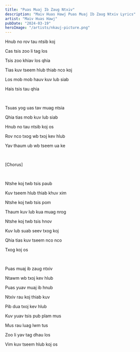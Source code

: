 ```yaml
---
title: "Puas Muaj Ib Zaug Ntxiv"
description: "Maiv Huas Hawj Puas Muaj Ib Zaug Ntxiv Lyrics"
artist: "Maiv Huas Hawj"
pubDate: "2024-03-19"
heroImage: "/artists/nkauj-picture.png"
---
```


Hnub no rov tau ntsib koj

Cas tsis zoo li tag los

Tsis zoo khiav los qhia

Tias kuv tseem hlub thiab nco koj

Los mob mob hauv kuv lub siab

Hais tsis tau qhia

<br />

Tsuas yog uas tav muag ntsia

Qhia tias mob kuv lub siab

Hnub no tau ntsib koj os

Rov nco txog wb txoj kev hlub

Yav thaum ub wb tseem ua ke

<br />

[Chorus]

<br />

Ntshe koj twb tsis paub

Kuv tseem hlub thiab khuv xim

Ntshe koj twb tsis pom

Thaum kuv lub kua muag nrog

Ntshe koj twb tsis hnov

Kuv lub suab seev txog koj

Qhia tias kuv tseem nco nco

Txog koj os

<br />

Puas muaj ib zaug ntxiv

Ntawm wb txoj kev hlub

Puas yuav muaj ib hnub

Ntxiv rau koj thiab kuv

Pib dua txoj kev hlub

Kuv yuav tsis pub plam mus

Mus rau luag lwm tus

Zoo li yav tag dhau los

Vim kuv tseem hlub koj os
